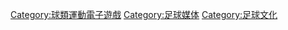 {{DEFAULTSORT:Football Video Games}}

[[Category:球類運動電子遊戲|Category:球類運動電子遊戲]]
[[Category:足球媒体|Category:足球媒体]]
[[Category:足球文化|Category:足球文化]]